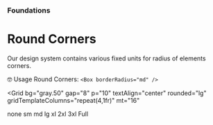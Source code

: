 
<Meta title="Foundations/Round Corners" />

### Foundations

# Round Corners

Our design system contains various fixed units for radius of elements corners.

<Alert mt="8" align="center" variant="left-accent">
  <Box textStyle="heading">🤓 Usage Round Corners:</Box>
  <Box textStyle="body" ml="4">
    <Code>&lt;Box borderRadius="md" /&gt;</Code>
  </Box>
</Alert>

<Grid
  bg="gray.50"
  gap="8"
  p="10"
  textAlign="center"
  rounded="lg"
  gridTemplateColumns="repeat(4,1fr)"
  mt="16"
>
  <Box p="8" border="3px" borderColor="blue.300" bg="white">
    none
  </Box>
  <Box p="8" border="3px" borderColor="blue.300" borderRadius="sm" bg="white">
    sm
  </Box>
  <Box p="8" border="3px" borderColor="blue.300" borderRadius="md" bg="white">
    md
  </Box>
  <Box p="8" border="3px" borderColor="blue.300" borderRadius="lg" bg="white">
    lg
  </Box>
  <Box p="8" border="3px" borderColor="blue.300" borderRadius="xl" bg="white">
    xl
  </Box>
  <Box p="8" border="3px" borderColor="blue.300" borderRadius="2xl" bg="white">
    2xl
  </Box>
  <Box p="8" border="3px" borderColor="blue.300" borderRadius="3xl" bg="white">
    3xl
  </Box>
  <Box p="8" border="3px" borderColor="blue.300" borderRadius="full" bg="white">
    Full
  </Box>
</Grid>

